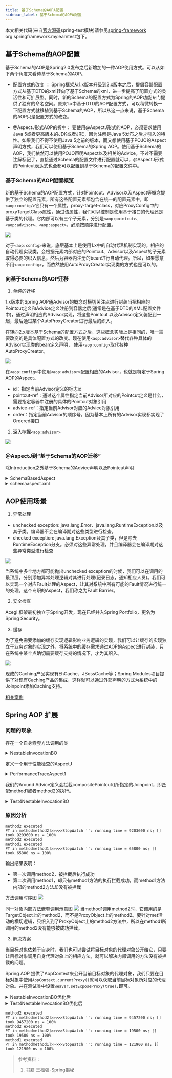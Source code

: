 ```yaml
---
title: 基于Schema的AOPA配置
sidebar_label: 基于Schema的AOPA配置
---
```


本文相关代码(来自[官方源码](https://github.com/spring-projects/spring-framework.git)spring-test模块)请参见[spring-framework](https://github.com/Halcyon666/spring-framework-modified/tree/main/spring-test) org.springframework.mylearntest包下。

## 基于Schema的AOP配置

基于Schema的AOP是Spring2.0发布之后新增加的一种AOP使用方式。可以从如下两个角度来看待基于Schema的AOP。

* 配置方式的改变 ： Spring框架从1.x版本升级到2.x版本之后，提倡容器配置方式从基于DTD的xml转向了基于Schema的xml，进一步提高了配置方式的灵活性和可扩展型。同时，新的Schema的配置方式为Spring的AOP功能专门提供了独有的命名空间。原来1.x中基于DTD的AOP配置方式，可以稍微转换一下配置方式就移植到基于Schema的AOP，所以从这一点来说，基于Schema的AOP只是配置方式的改变。

* @AspectJ形式AOP的折中： 要使用@AspectJ形式的AOP，必须要求使用Java 5或者更高版本的JDK或者JRE，因为注解是Java 5发布之后才引入的特性。如果我们不得不使用Java 5之前的版本，而又想使用基于POJO的Aspect声明方式，我们可以使用基于Schema的Spring AOP。使用基于Schema的AOP，我们依然可以使用POJO声明Aspect以及相关的Advice。不过不需要注解标记了，直接通过Schema的配置文件进行配置就可以，@AspectJ形式的Pointcut表达式也全都可以配置到基于Schema的配置文件中。

### 基于Schema的AOP配置概览

新的基于Schema的AOP配置方式，针对Pointcut、Advisor以及Aspect等概念提供了独立的配置元素，所有这些配置元素都包含在统一的配置元素中，即`<aop:config/>`它只有一个属性，proxy-target-class，对应ProxyConfig中的proxyTargetClass属性，通过该属性，我们可以控制是使用基于接口的代理还是基于类的代理。它内部可以有三个子元素，分别是`<aop:pointcut>、<aop:advisor>、<aop:aspect>`，必须按顺序进行配置。

![](https://s2.loli.net/2023/07/15/eRbMPO3Cwx1XEyL.png)

对于`<aop:config>`来说，底层基本上是使用1.x中的自动代理机制实现的。相应的自动代理实现类，会根据元素内部对应的Pointcut、Advisor以及Aspect的子元素取得必要的织入信息，然后为容器内注册的bean进行自动代理。所以，如果愿意不用`<aop:config>`，而依然使用AutoProxyCreator实现类的方式也是可以的。

### 向基于Schema的AOP迁移

1. 单纯的迁移

1.x版本的Spring AOP通Advisor的概念对横切关注点进行封装当把相应的Pointcut定义和Advice定义注册到容器之后(通常是在基于DTD的XML配置文件中)，通过声明相应的Advisor实现，将这些Pointcut
以及Advisor定义装配到一起，最后通过某个AutoProxyCreator进行最后的织入。

在转向2.x版本基于Schema的配置方式之后，这些概念实际上是相同的，唯一需要改变的是具体配置方式的改变。现在使用`<aop:advisor>`替代各种具体的Advisor实现类的bean定义声明，
使用`<aop:config>`取代各种AutoProxyCreator。

![](https://s2.loli.net/2023/07/15/HgJbXV8t4Ple9qZ.png)

在`<aop:config>`中使用`<aop:advisor>`配置相应的Advisor，也就是特定于Spring AOP的Aspect。

* id：指定当前Advisor定义的标志id
* pointcut-ref：通过这个属性指定当前Advisor所对应的Pointcut定义是什么，需要指定容器中注册的具体的Pointcut对象引用
* advice-ref：指定当前Advisor对应的Advice对象引用
* order：指定当前Advisor的顺序号，因为基本上所有的Advisor实现都实现了Ordered接口

2. 深入挖掘`<aop:advisor>`

![](https://s2.loli.net/2023/07/15/ICXHBAMW3c7z61Y.png)

### @AspectJ到“基于Schema的AOP迁移”

除Introduction之外基于Schema的Advice声明以及Pointcut声明

<details>
	<summary>SchemaBasedAspect</summary>

```java
package org.springframework.mylearntest.aop2.schemaapsect;

import org.apache.commons.lang3.exception.ExceptionUtils;
import org.apache.commons.logging.Log;
import org.apache.commons.logging.LogFactory;
import org.aspectj.lang.JoinPoint;
import org.aspectj.lang.ProceedingJoinPoint;
import org.springframework.util.StopWatch;

/**
 * @Author: WhaleFall541
 * @Date: 2020/8/12 21:33
 */
public class SchemaBasedAspect {
	public void method1() {}
	public void method2() {}

	private  final Log logger = LogFactory.getLog(SchemaBasedAspect.class);

	public void doBefore(JoinPoint jp) {
		if (logger.isInfoEnabled()) {
			logger.info("before method {" + jp.getSignature().getName()+"} execution");
		}
	}

	public void doAfterReturning(JoinPoint jp, Object retValue) {
		if (logger.isInfoEnabled()) {
			logger.info("before method {" + jp.getSignature().getName()+"} execution");
			logger.info("with return value: " + retValue);
		}
	}

	public void doAfterThrowing(RuntimeException e) {
		logger.error(ExceptionUtils.getStackTrace(e));
	}

	public void doAfter() {
		logger.warn("release system resources ,etc.");
	}

	// NOTE：第一个参数必须为ProceedingJoinPoint
	public Object doAround(ProceedingJoinPoint pjp) throws Throwable {
		StopWatch watch = new StopWatch();
		try {
			watch.start();
			return pjp.proceed();
		} finally {
			watch.stop();
			if (logger.isInfoEnabled()) {
				logger.info(watch);
			}
		}
	}
}
```
</details>

<details>
	<summary>schemaaspect.xml</summary>

```xml
<?xml version="1.0" encoding="UTF-8"?>
<beans xmlns="http://www.springframework.org/schema/beans"
	   xmlns:xsi="http://www.w3.org/2001/XMLSchema-instance"
	   xmlns:aop="http://www.springframework.org/schema/aop"
	   xsi:schemaLocation=
			   "http://www.springframework.org/schema/beans http://www.springframework.org/schema/beans/spring-beans-2.0.xsd

              	  http://www.springframework.org/schema/aop https://www.springframework.org/schema/aop/spring-aop.xsd">

	<aop:config>
		<aop:aspect id="myAspect" ref="schemaBasedAspect" order="2">
			<aop:pointcut id="privatePointcut" expression="execution(public void *.doSth())"/>
			<aop:before pointcut-ref="privatePointcut" method="doBefore"/>
			<aop:after-returning pointcut-ref="privatePointcut" method="doAfterReturning" returning="retValue"/>
			<aop:after-throwing pointcut-ref="privatePointcut" method="doAfterThrowing" throwing="e"/>
			<aop:after pointcut-ref="privatePointcut" method="doAfter"/>
			<aop:around pointcut-ref="privatePointcut" method="doAround"/>

			<!--			introduction
			types-matching 表示哪些目标对象进行Introduction逻辑织入
			implement-interface 指定新增加的Introduction行为的接口定义类型
			default-impl 指定新增加的Introduction行为的接口定义的默认实现类-->
			<aop:declare-parents types-matching="org.springframework.mylearntest.aop1.weaver.baseoninterface.MockTask"
								 implement-interface="org.springframework.mylearntest.aop1.weaver.proxyfactorybean.ICounter"
								 default-impl="org.springframework.mylearntest.aop1.weaver.proxyfactorybean.CounterImpl"/>
		</aop:aspect>
	</aop:config>


    <bean id="schemaBasedAspect" class="org.springframework.mylearntest.aop2.schemaapsect.SchemaBasedAspect"/>


</beans>
```
</details>

## AOP使用场景

1. 异常处理

* unchecked exception: java.lang.Error、java.lang.RuntimeException以及其子类。编译器不会在编译期对这些类型进行检查。
* checked exception: java.lang.Exception及其子类，但是除去RuntimeException分支。必须对这些异常处理，并且编译器会在编译期对这些异常类型进行检查

![](https://s2.loli.net/2023/07/15/bXHyAk8ZaFerdfB.png)

当系统中多个地方都可能抛出unchecked exception的时候，我们可以在调用的最顶层，分别添加异常处理逻辑对其进行处理(记录日志，通知相应人员)。我们可以实现一个对应Fault处理的Aspect，让其对系统中所有可能的Fault情况进行统一的处理。这个专职的Aspect，我们称之为Fault Barrier。

2. 安全检查

Acegi 框架最初独立于Spring开发，现在已经并入Spring Portfolio，更名为Spring Security。

3. 缓存

为了避免需要添加的缓存实现逻辑影响业务逻辑的实现，我们可以让缓存的实现独立于业务对象的实现之外，将系统中的缓存需求通过AOP的Aspect进行封装，只在系统中某个点确切需要缓存支持的情况下，才为其织入。

![](https://s2.loli.net/2023/07/15/dVmx8W5NDYSGL4g.png)

现成的Caching产品实现有EhCache、JBossCache等；Spring Modules项目提供了对现有Caching产品的集成，这样就可以通过外部声明的方式为系统中的Joinpoint添加Caching支持。

[相关案例](https://www.infoworld.com/article/2072722/extending-declarative-caching-services-for-spring.html)

## Spring AOP 扩展

### 问题的现象

存在一个自身嵌套方法调用的类

<details>
	<summary>NestableInvocationBO</summary>

```java
public class NestableInvocationBO {
    public void method1() {
        method2();
        System.out.println("method1 executed");
    }

    public void method2() {
        System.out.println("method2 executed");
    }
}
```
</details>

定义一个用于性能检查的AspectJ

<details>
	<summary>PerformanceTraceAspect1</summary>

```java
@Aspect
public class PerformanceTraceAspect1 {
    private final Log logger = LogFactory.getLog(PerformanceTraceAspect1.class);

    @Pointcut("execution(public void *.method1())")
    public void method1() {}

    @Pointcut("execution(public void *.method2())")
    public void method2() {}

    @Pointcut("method1() || method2()")
    public void compositePointcut() {}

    @Around("compositePointcut()")
    public Object performanceTrace(ProceedingJoinPoint pjp) throws Throwable {
        StopWatch watch = new StopWatch();
        try {
            watch.start();
            return pjp.proceed();
        } finally {
            watch.stop();
            System.out.println("PT in method" + pjp.getSignature().getName() + "]>>>>>" + watch.toString());
            if (logger.isInfoEnabled()) {
                logger.info("PT in method" + pjp.getSignature().getName() + "]>>>>>" + watch.toString());
            }
        }
    }
}
```
</details>

我们的Around Advice定义会拦截compositePointcut()所指定的Joinpoint，即匹配method1或者method2的执行。

<details>
	<summary>Test4NestableInvocationBO</summary>

```java
public class Test4NestableInvocationBO {
    public static void main(String[] args) {
        AspectJProxyFactory weaver = new AspectJProxyFactory(new NestableInvocationBO());
        weaver.setProxyTargetClass(true);
        weaver.addAspect(PerformanceTraceAspect1.class);
        Object proxy = weaver.getProxy();
        ((NestableInvocationBO)proxy).method2();
        ((NestableInvocationBO)proxy).method1();
    }
}
```
</details>

### 原因分析

```log
method2 executed
PT in methodmethod2]>>>>>StopWatch '': running time = 9203600 ns; [] took 9203600 ns = 100%
method2 executed
method1 executed
PT in methodmethod1]>>>>>StopWatch '': running time = 65800 ns; [] took 65800 ns = 100%
```

输出结果表明：

* 第一次调用method2，被拦截后执行成功
* 第二次调用method1，却只有method1方法的执行拦截成功，而method1方法内部的method2方法却没有被拦截

方法调用时序图
![](https://s2.loli.net/2023/07/15/pqer2USxgj7CTnL.png)

同一对象内部方法嵌套调用示意图
![](https://s2.loli.net/2023/07/15/dXsEeAV9ofqGQH8.png)
当method1调用method2时，它调用的是TargetObject上的method2，而不是ProxyObject上的method2。要针对met活动的横切逻辑，只织入到了ProxyObject上的method2方法中，所以在method1所调用的method2没有能够被成功拦截。

3. 解决方案

当目标对象依赖于自身时，我们也可以尝试将目标对象的代理对象公开给它，只要让目标对象调用自身代理对象上的相应方法，就可以解决内部调用的方法没有被拦截的问题。

Spring AOP 提供了AopContext来公开当前目标对象的代理对象，我们只要在目标对象中使用`AopContext.currentProxy()`就可以获取当前目标对象所对应的代理对象。并在测试类中设置`weaver.setExposeProxy(true);`即可。

<details>
	<summary>NestableInvocationBO优化后</summary>

```java
package org.springframework.mylearntest.aop2.aopextends;

import org.springframework.aop.framework.AopContext;

/**
 * @Author: WhaleFall541
 * @Date: 2020/8/14 0:03
 * 统一对象内方法嵌套调用的目标对象示例
 */
public class NestableInvocationBO {
    public void method1() {
        // method2(); // 优化前
        ((NestableInvocationBO)AopContext.currentProxy()).method2();//优化后
        System.out.println("method1 executed");
    }

    public void method2() {
        System.out.println("method2 executed");
    }
}
```
</details>

<details>
	<summary>Test4NestableInvocationBO优化后</summary>

```java
package org.springframework.mylearntest.aop2.aopextends;

import org.springframework.aop.aspectj.annotation.AspectJProxyFactory;

/**
 * @Author: WhaleFall541
 * @Date: 2020/8/14 0:24
 */
public class Test4NestableInvocationBO {
    public static void main(String[] args) {
        AspectJProxyFactory weaver = new AspectJProxyFactory(new NestableInvocationBO());
        weaver.setProxyTargetClass(true);
        // 要使AopContext.currentProxy()生效 需要设置exposeProxy属性为true
        weaver.setExposeProxy(true);
        weaver.addAspect(PerformanceTraceAspect1.class);
        Object proxy = weaver.getProxy();
        ((NestableInvocationBO)proxy).method2();
        ((NestableInvocationBO)proxy).method1();
    }

}
```
</details>

```log
method2 executed
PT in methodmethod2]>>>>>StopWatch '': running time = 9457200 ns; [] took 9457200 ns = 100%
method2 executed
PT in methodmethod2]>>>>>StopWatch '': running time = 19500 ns; [] took 19500 ns = 100%
method1 executed
PT in methodmethod1]>>>>>StopWatch '': running time = 121900 ns; [] took 121900 ns = 100%
```


> 参考资料：
>
> 1. 书籍 王福强-Spring揭秘

<TailProtocal />
